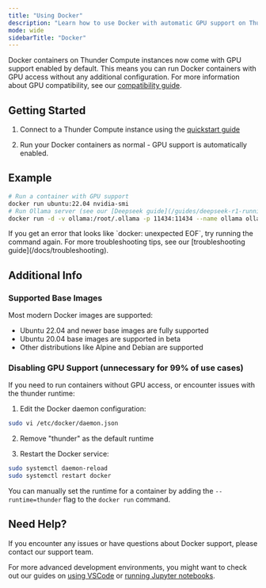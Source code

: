 ```yaml
---
title: "Using Docker"
description: "Learn how to use Docker with automatic GPU support on Thunder Compute instances. Run containers, manage images, and troubleshoot common Docker issues."
mode: wide
sidebarTitle: "Docker"
---
```


Docker containers on Thunder Compute instances now come with GPU support enabled by default. This means you can run Docker containers with GPU access without any additional configuration. For more information about GPU compatibility, see our [compatibility guide](/docs/compatibility).

## Getting Started

1. Connect to a Thunder Compute instance using the [quickstart guide](https://www.thundercompute.com/docs/quickstart)

2. Run your Docker containers as normal - GPU support is automatically enabled.

## Example

```bash
# Run a container with GPU support
docker run ubuntu:22.04 nvidia-smi
# Run Ollama server (see our [Deepseek guide](/guides/deepseek-r1-running-locally-on-thunder-compute) for an example use case)
docker run -d -v ollama:/root/.ollama -p 11434:11434 --name ollama ollama/ollama
```

<Warning>
  If you get an error that looks like `docker: unexpected EOF`, try running the
  command again. For more troubleshooting tips, see our [troubleshooting
  guide](/docs/troubleshooting).
</Warning>

## Additional Info

### Supported Base Images

Most modern Docker images are supported:

- Ubuntu 22.04 and newer base images are fully supported
- Ubuntu 20.04 base images are supported in beta
- Other distributions like Alpine and Debian are supported

### Disabling GPU Support (unnecessary for 99% of use cases)

If you need to run containers without GPU access, or encounter issues with the thunder runtime:

1. Edit the Docker daemon configuration:

```bash
sudo vi /etc/docker/daemon.json
```

2. Remove "thunder" as the default runtime

3. Restart the Docker service:

```bash
sudo systemctl daemon-reload
sudo systemctl restart docker
```

You can manually set the runtime for a container by adding the `--runtime=thunder` flag to the `docker run` command.

## Need Help?

If you encounter any issues or have questions about Docker support, please contact our support team.

For more advanced development environments, you might want to check out our guides on [using VSCode](/guides/vscode-integration-for-thunder-compute) or [running Jupyter notebooks](/guides/running-jupyter-notebooks-on-thunder-compute).
